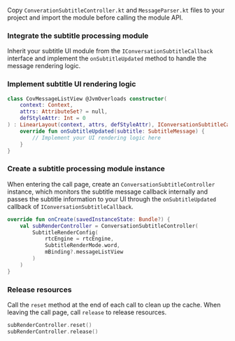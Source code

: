 <PlatformWrapper platform="android">

Copy `ConverationSubtitleController.kt` and `MessageParser.kt` files to your project and import the module before calling the module API.

### Integrate the subtitle processing module

Inherit your subtitle UI module from the `IConversationSubtitleCallback` interface and implement the `onSubtitleUpdated` method to handle the message rendering logic.

### Implement subtitle UI rendering logic

```kotlin
class CovMessageListView @JvmOverloads constructor(
    context: Context,
    attrs: AttributeSet? = null,
    defStyleAttr: Int = 0
) : LinearLayout(context, attrs, defStyleAttr), IConversationSubtitleCallback {
    override fun onSubtitleUpdated(subtitle: SubtitleMessage) {
        // Implement your UI rendering logic here
    }
}
```

### Create a subtitle processing module instance

When entering the call page, create an `ConversationSubtitleController` instance, which monitors the subtitle message callback internally and passes the subtitle information to your UI through the `onSubtitleUpdated` callback of `IConversationSubtitleCallback`.

```kotlin
override fun onCreate(savedInstanceState: Bundle?) {
    val subRenderController = ConversationSubtitleController(
        SubtitleRenderConfig(
            rtcEngine = rtcEngine,
            SubtitleRenderMode.word,
            mBinding?.messageListView
        )
    )
}
```

### Release resources

Call the `reset` method at the end of each call to clean up the cache. When leaving the call page, call `release` to release resources.

```kotlin
subRenderController.reset()
subRenderController.release()
```

</PlatformWrapper>